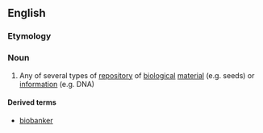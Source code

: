 ==English==

===Etymology===
{{prefix|bio|bank}}

===Noun===
{{en-noun}}

# {{biology}} Any of several types of [[repository]] of [[biological]] [[material]] (e.g. seeds) or [[information]] (e.g. DNA)

====Derived terms====
* [[biobanker]]